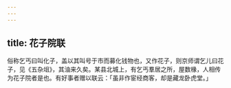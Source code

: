 ```yaml
---
---
---
```

title: 花子院联
---



俗称乞丐曰叫化子，盖以其叫号于市而募化钱物也，又作花子，则京师谓乞儿曰花子，见《五杂俎》，其油来久矣。某县北城上，有乞丐羣居之所，屋数椽，人相传为花子院者是也。有好事者赠以联云：「虽非作宦经商客，却是藏龙卧虎堂。」